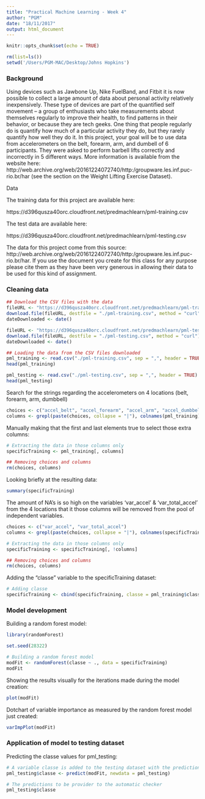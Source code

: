 ```yaml
---
title: "Practical Machine Learning - Week 4"
author: "PGM"
date: "18/11/2017"
output: html_document
---
```


```r
knitr::opts_chunk$set(echo = TRUE)

rm(list=ls())
setwd('/Users/PGM-MAC/Desktop/Johns Hopkins')
```

### Background

Using devices such as Jawbone Up, Nike FuelBand, and Fitbit it is now possible to collect a large amount of data about personal activity relatively inexpensively. These type of devices are part of the quantified self movement – a group of enthusiasts who take measurements about themselves regularly to improve their health, to find patterns in their behavior, or because they are tech geeks. One thing that people regularly do is quantify how much of a particular activity they do, but they rarely quantify how well they do it. In this project, your goal will be to use data from accelerometers on the belt, forearm, arm, and dumbell of 6 participants. They were asked to perform barbell lifts correctly and incorrectly in 5 different ways. More information is available from the website here: http://web.archive.org/web/20161224072740/http:/groupware.les.inf.puc-rio.br/har (see the section on the Weight Lifting Exercise Dataset).

Data

The training data for this project are available here:

https://d396qusza40orc.cloudfront.net/predmachlearn/pml-training.csv

The test data are available here:

https://d396qusza40orc.cloudfront.net/predmachlearn/pml-testing.csv

The data for this project come from this source: http://web.archive.org/web/20161224072740/http:/groupware.les.inf.puc-rio.br/har. If you use the document you create for this class for any purpose please cite them as they have been very generous in allowing their data to be used for this kind of assignment.

### Cleaning data

```r
## Download the CSV files with the data
fileURL <- "https://d396qusza40orc.cloudfront.net/predmachlearn/pml-training.csv"
download.file(fileURL, destfile = "./pml-training.csv", method = "curl")
dateDownloaded <- date()

fileURL <- "https://d396qusza40orc.cloudfront.net/predmachlearn/pml-testing.csv"
download.file(fileURL, destfile = "./pml-testing.csv", method = "curl")
dateDownloaded <- date()

## Loading the data from the CSV files downloaded
pml_training <- read.csv("./pml-training.csv", sep = ",", header = TRUE)
head(pml_training)

pml_testing <- read.csv("./pml-testing.csv", sep = ",", header = TRUE)
head(pml_testing)
```

Search for the strings regarding the accelerometers on 4 locations (belt, forearm, arm, dumbbell)

```r
choices <- c("accel_belt", "accel_forearm", "accel_arm", "accel_dumbbell")
columns <- grepl(paste(choices, collapse = "|"), colnames(pml_training))
```

Manually making that the first and last elements true to select those extra columns:

```r
# Extracting the data in those columns only
specificTraining <- pml_training[, columns]

## Removing choices and columns
rm(choices, columns)
```

Looking briefly at the resulting data:

```r
summary(specificTraining)
```

The amount of NA's is so high on the variables 'var_accel' & 'var_total_accel' from the 4 locations that it those columns will be removed from the pool of independent variables.

```r
choices <- c("var_accel", "var_total_accel")
columns <- grepl(paste(choices, collapse = "|"), colnames(specificTraining))

# Extracting the data in those columns only
specificTraining <- specificTraining[, !columns]

## Removing choices and columns
rm(choices, columns)
```

Adding the "classe" variable to the specificTraining dataset:

```r
# Adding classe
specificTraining <- cbind(specificTraining, classe = pml_training$classe)
```

### Model development

Building a random forest model:

```r
library(randomForest)

set.seed(28322)

# Building a random forest model
modFit <- randomForest(classe ~ ., data = specificTraining)
modFit
```

Showing the results visually for the iterations made during the model creation:

```r
plot(modFit)
```

Dotchart of variable importance as measured by the random forest model just created:

```r
varImpPlot(modFit)
```

### Application of model to testing dataset

Predicting the classe values for pml_testing:

```r
# A variable classe is added to the testing dataset with the predictions
pml_testing$classe <- predict(modFit, newdata = pml_testing)

# The predictions to be provider to the automatic checker
pml_testing$classe
```
